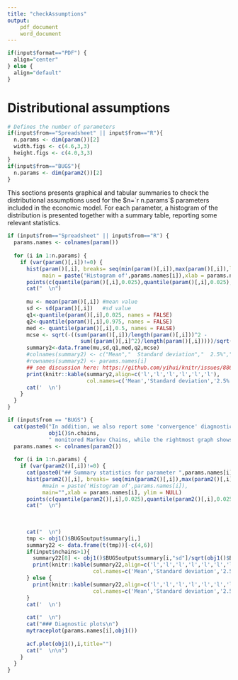 ```yaml
---
title: "checkAssumptions"
output: 
	pdf_document
	word_document
---
```


```r
if(input$format=="PDF") {
  align="center"
} else {
  align="default"
}
```

# Distributional assumptions 
```r
# Defines the number of parameters 
if(input$from=="Spreadsheet" || input$from=="R"){
  n.params <- dim(param())[2]
  width.figs <- c(4.6,3,3)
  height.figs <- c(4.0,3,3)
}
if(input$from=="BUGS"){
  n.params <- dim(param2())[2]
}
```

This sections presents graphical and tabular summaries to check the distributional assumptions used for the $n=`r n.params`$ parameters included in the economic model.  For each parameter, a histogram of the distribution is presented together with a summary table, reporting some relevant statistics.



```r
if (input$from=="Spreadsheet" || input$from=="R") {
  params.names <- colnames(param())
  
  for (i in 1:n.params) {
    if (var(param()[,i])!=0) {
      hist(param()[,i], breaks= seq(min(param()[,i]),max(param()[,i]),l = input$bins+1),
           main = paste('Histogram of',params.names[i]),xlab = params.names[i], ylim = NULL)
      points(c(quantile(param()[,i],0.025),quantile(param()[,i],0.025),quantile(param()[,i],0.975)),c(0,0,0),lwd=5,type='l')
      cat("  \n")
      
      mu <- mean(param()[,i]) #mean value
      sd <- sd(param()[,i])   #sd value
      q1<-quantile(param()[,i],0.025, names = FALSE) 
      q2<-quantile(param()[,i],0.975, names = FALSE) 
      med <- quantile(param()[,i],0.5, names = FALSE)
      mcse <- sqrt(-((sum(param()[,i])/length(param()[,i]))^2 - 
                       sum((param()[,i]^2)/length(param()[,i]))))/sqrt(length(param()[,i]))
      summary2<-data.frame(mu,sd,q1,med,q2,mcse) 
      #colnames(summary2) <- c("Mean","  Standard deviation","  2.5%","Median"," 97.5%","Monte Carlo SE")
      #rownames(summary2) <- params.names[i]
      ## see discussion here: https://github.com/yihui/knitr/issues/886
      print(knitr::kable(summary2,align=c('l','l','l','l','l','l'),
                         col.names=c('Mean','Standard deviation','2.5%','Median','97.5%','Monte Carlo SE')))
      cat('  \n')
    }
  }
}
```

```r
if (input$from == "BUGS") {
  cat(paste0("In addition, we also report some 'convergence' diagnostics plots. \nThe leftmost graph shows a _traceplot_ of the ",
             obj1()$n.chains,
             " monitored Markov Chains, while the rightmost graph shows an _autocorrelation_ plot.\n\n"))
  params.names <- colnames(param2())
  
  for (i in 1:n.params) {
    if (var(param2()[,i])!=0) {
      cat(paste0("## Summary statistics for parameter ",params.names[i],"\n"))
      hist(param2()[,i], breaks= seq(min(param2()[,i]),max(param2()[,i]),l = input$bins+1),
           #main = paste('Histogram of',params.names[i]),
           main="",xlab = params.names[i], ylim = NULL)
      points(c(quantile(param2()[,i],0.025),quantile(param2()[,i],0.025),quantile(param2()[,i],0.975)),c(0,0,0),lwd=5,type='l')
      cat("  \n")
      
      
      
      cat("  \n")
      tmp <- obj1()$BUGSoutput$summary[i,]
      summary22 <- data.frame(t(tmp))[-c(4,6)]
      if(input$nchains>1){
        summary22[8] <- obj1()$BUGSoutput$summary[i,"sd"]/sqrt(obj1()$BUGSoutput$summary[i,"n.eff"])
        print(knitr::kable(summary22,align=c('l','l','l','l','l','l','l','l'),
                           col.names=c('Mean','Standard deviation','2.5%','Median','97.5%','Rhat','n.eff','Monte Carlo SE')))
      } else {
        print(knitr::kable(summary22,align=c('l','l','l','l','l','l','l'),
                           col.names=c('Mean','Standard deviation','2.5%','Median','97.5%')))
      }
      cat('  \n')
      
      cat("  \n")
      cat("### Diagnostic plots\n")
      mytraceplot(params.names[i],obj1())
      
      acf.plot(obj1(),i,title="")
      cat("  \n\n")
    }
  }
}
```
